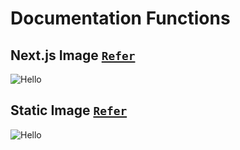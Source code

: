 # Documentation Functions

## Next.js Image [`Refer`](https://nextra.site/docs/guide/image)
 
<Image src="/images/charanquartz.png" alt="Hello" width={500} height={500} />

## Static Image [`Refer`](https://nextra.site/docs/guide/image)
![Hello](//images/charanquartz.png)

